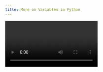 ```yaml
---
title: More on Variables in Python
---
```


<Video id="_OZIAHg5i7M" />

<Steps>
  <Step>
    In this lecture, we dive deeper into variables in Python, exploring how they are stored in memory, how Python manages variable references, the concept of garbage collection, and how to work with constants and data types.

    ## Variables and Memory Address

    * In Python, every variable points to a memory location where the actual data is stored.
    * To check the memory address of a variable, we use the built-in `id()` function.

    ```python
    num = 5
    print(id(num))   # Example output: 2496052330864

    name = 'navin'
    print(id(name))  # Example output: 2496090712176
    ```

    ### Variable Assignment

    When assigning the value of one variable to another, both variables may point to the same memory location if their values are the same.

    ```python
    a = 10
    b = a

    print(a)         # 10
    print(b)         # 10
    print(id(a))     # Example: 2496052331024
    print(id(b))     # Same as id(a)
    ```

    * In Python, everything is an **object**.
    * Variables act like **tags** that label these objects in memory.

    ```python
    print(id(10))    # Example: 2496052331024

    k = 10
    print(id(k))     # Same as above
    ```

    ### Reassignment and New Memory Address

    If a variable is reassigned a new value, it points to a **new memory location.**

    ```python
    a = 9
    print(id(a))     # Example: 2496052330992

    print(id(b))     # Still pointing to the old memory location
    ```
  </Step>

  <Step>
    ## Garbage Collection

    * Python has an automatic garbage collector.
    * If data in memory is **not referenced by any variable**, it becomes inaccessible and is removed automatically.
  </Step>

  <Step>
    ## Constants in Python

    * Variables in Python can change values, but constants are intended to remain the same.
    * By convention, constants are written in uppercase letters.

    ```python
    PI = 3.14
    print(PI)        # 3.14

    # Though not enforced, changing it is possible:
    PI = 3.15
    print(PI)        # 3.15
    ```

    > Python does not enforce immutability of constants. The uppercase naming is just a convention.
  </Step>

  <Step>
    ## Data Types

    Python provides a wide variety of in-built data types such as:

    * Integers (`int`)
    * Floating-point numbers (`float`)
    * Strings (`str`)
    * Lists (`list`)
    * Tuples (`tuple`)
    * Dictionaries (`dict`)
    * Sets (`set`)

    To check the data type of a variable, use the `type()` function:

    ```python
    PI = 3.15
    print(type(PI))   # <class 'float'>
    ```

    * Besides built-in types, Python also allows the creation of **custom data types** using **classes.**
  </Step>

  <Step>
    ## Summary

    * Variables in Python are references to objects stored in memory.
    * Multiple variables with the same value may point to the same memory location.
    * Memory not referenced by variables is cleared by the garbage collector.
    * Constants are represented by uppercase letters (convention, not enforced).
    * Python supports multiple built-in data types and allows creation of custom types.
  </Step>
</Steps>
